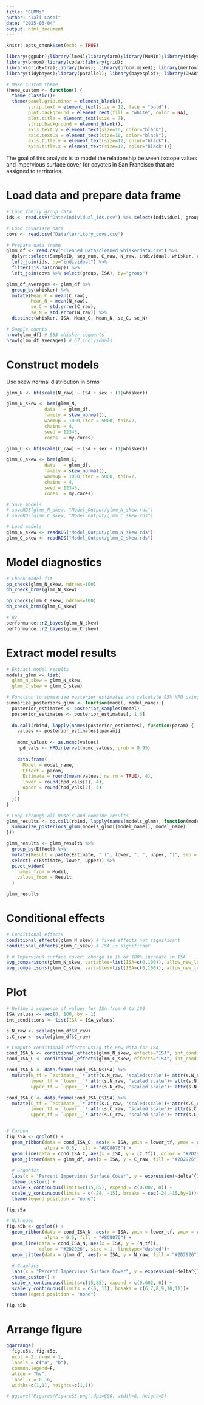 ```yaml
---
title: "GLMMs"
author: "Tali Caspi"
date: "2025-03-04"
output: html_document
---
```


```r
knitr::opts_chunk$set(echo = TRUE)

library(ggpubr);library(lme4);library(arm);library(MuMIn);library(tidyverse)
library(broom);library(coda);library(grid);
library(gridExtra);library(brms); library(broom.mixed); library(merTools);
library(tidybayes);library(parallel); library(bayesplot); library(DHARMa.helpers); library(DHARMa); library(bayestestR); library(plotrix); library(marginaleffects)

# Make custom theme
theme_custom <- function() {
  theme_classic()+
  theme(panel.grid.minor = element_blank(),
        strip.text = element_text(size = 12, face = "bold"),
        plot.background = element_rect(fill = "white", color = NA),
        plot.title = element_text(size = 7),
        strip.background = element_blank(),
        axis.text.y = element_text(size=10, color="black"),
        axis.text.x = element_text(size=10, color="black"),
        axis.title.y = element_text(size=12, color="black"),
        axis.title.x = element_text(size=12, color="black"))}
```

The goal of this analysis is to model the relationship between isotope values and impervious surface cover for coyotes in San Francisco that are assigned to territories.

# Load data and prepare data frame

```r
# Load family group data
ids <- read.csv("Data/individual_ids.csv") %>% select(individual, group)

# Load covariate data
covs <- read.csv("Data/territory_covs.csv") 

# Prepare data frame
glmm_df <- read.csv("Cleaned_Data/cleaned_whiskerdata.csv") %>% 
  dplyr::select(SampleID, seg_num, C_raw, N_raw, individual, whisker, count, urban, sex) %>% 
  left_join(ids, by="individual") %>% 
  filter(!is.na(group)) %>% 
  left_join(covs %>% select(group, ISA), by="group")

glmm_df_averages <- glmm_df %>% 
  group_by(whisker) %>% 
  mutate(Mean_C = mean(C_raw),
         Mean_N = mean(N_raw),
         se_C = std.error(C_raw),
         se_N = std.error(N_raw)) %>% 
  distinct(whisker, ISA, Mean_C, Mean_N, se_C, se_N)

# Sample counts
nrow(glmm_df) # 883 whisker segments
nrow(glmm_df_averages) # 67 individuals
```

# Construct models

Use skew normal distribution in brms

```r
glmm_N <- bf(scale(N_raw) ~ ISA + sex + (1|whisker))

glmm_N_skew <- brm(glmm_N,
              data   = glmm_df, 
              family = skew_normal(),
              warmup = 1000,iter = 5000, thin=2,
              chains = 4,
              seed = 12345,
              cores  = my.cores)

glmm_C <- bf(scale(C_raw) ~ ISA + sex + (1|whisker))

glmm_C_skew <- brm(glmm_C,
              data   = glmm_df, 
              family = skew_normal(),
              warmup = 1000,iter = 5000, thin=2,
              chains = 4,
              seed = 12345,
              cores  = my.cores)

# Save models
# saveRDS(glmm_N_skew, "Model_Output/glmm_N_skew.rds")
# saveRDS(glmm_C_skew, "Model_Output/glmm_C_skew.rds")

# Load models
glmm_N_skew <- readRDS("Model_Output/glmm_N_skew.rds")
glmm_C_skew <- readRDS("Model_Output/glmm_C_skew.rds")
```

# Model diagnostics

```r
# Check model fit
pp_check(glmm_N_skew, ndraws=100)
dh_check_brms(glmm_N_skew)

pp_check(glmm_C_skew, ndraws=100)
dh_check_brms(glmm_C_skew)

# R2
performance::r2_bayes(glmm_N_skew)
performance::r2_bayes(glmm_C_skew)
```

# Extract model results

```r
# Extract model results
models_glmm <- list(
  glmm_N_skew = glmm_N_skew,
  glmm_C_skew = glmm_C_skew)

# Function to summarize posterior estimates and calculate 95% HPD using coda's HPDinterval
summarize_posteriors_glmm <- function(model, model_name) {
  posterior_estimates <- posterior_samples(model) 
  posterior_estimates <- posterior_estimates[, 1:6] 
  
  do.call(rbind, lapply(names(posterior_estimates), function(param) {
    values <- posterior_estimates[[param]]
    
    mcmc_values <- as.mcmc(values)
    hpd_vals <- HPDinterval(mcmc_values, prob = 0.95)
    
    data.frame(
      Model = model_name,
      Effect = param,
      Estimate = round(mean(values, na.rm = TRUE), 4),
      lower = round(hpd_vals[1], 4),
      upper = round(hpd_vals[2], 4)
    )
  }))
}

# Loop through all models and combine results
glmm_results <- do.call(rbind, lapply(names(models_glmm), function(model_name) {
  summarize_posteriors_glmm(models_glmm[[model_name]], model_name)
}))

glmm_results <- glmm_results %>% 
  group_by(Effect) %>%
  mutate(Result = paste(Estimate, " (", lower, ", ", upper, ")", sep = "")) %>%
  select(-c(Estimate, lower, upper)) %>% 
  pivot_wider(
    names_from = Model,
    values_from = Result
  )

glmm_results
```

# Conditional effects

```r
# Conditional effects
conditional_effects(glmm_N_skew) # fixed effects not significant
conditional_effects(glmm_C_skew) # ISA is significant

# # Impervious surface cover: change in 1% or 100% increase in ISA
avg_comparisons(glmm_N_skew, variables=list(ISA=c(0,100)), allow_new_levels=T)
avg_comparisons(glmm_C_skew, variables=list(ISA=c(0,100)), allow_new_levels=T)
```

# Plot

```r
# Define a sequence of values for ISA from 0 to 100
ISA_values <- seq(0, 100, by = 1)
int_conditions <- list(ISA = ISA_values)

s.N_raw <- scale(glmm_df$N_raw)
s.C_raw <- scale(glmm_df$C_raw)

# Compute conditional effects using the new data for ISA
cond_ISA_N <- conditional_effects(glmm_N_skew, effects="ISA", int_conditions = int_conditions)
cond_ISA_C <- conditional_effects(glmm_C_skew, effects="ISA", int_conditions = int_conditions)

cond_ISA_N <- data.frame(cond_ISA_N$ISA) %>% 
  mutate(N_tf = `estimate__`* attr(s.N_raw, 'scaled:scale')+ attr(s.N_raw, 'scaled:center'),
         lower_tf = `lower__`* attr(s.N_raw, 'scaled:scale')+ attr(s.N_raw, 'scaled:center'),
         upper_tf = `upper__`* attr(s.N_raw, 'scaled:scale')+ attr(s.N_raw, 'scaled:center'))

cond_ISA_C <- data.frame(cond_ISA_C$ISA) %>% 
  mutate(C_tf = `estimate__`* attr(s.C_raw, 'scaled:scale')+ attr(s.C_raw, 'scaled:center'),
         lower_tf = `lower__`* attr(s.C_raw, 'scaled:scale')+ attr(s.C_raw, 'scaled:center'),
         upper_tf = `upper__`* attr(s.C_raw, 'scaled:scale')+ attr(s.C_raw, 'scaled:center'))


# Carbon
fig.s5a <- ggplot() +
  geom_ribbon(data = cond_ISA_C, aes(x = ISA, ymin = lower_tf, ymax = upper_tf), 
              alpha = 0.5, fill = "#8C8076") +
  geom_line(data = cond_ISA_C, aes(x = ISA, y = (C_tf)), color = "#2D2926", size = 1)+
  geom_jitter(data = glmm_df, aes(x = ISA, y = C_raw, fill = "#2D2926"),alpha=0.3, size=1) +
  
  # Graphics
  labs(x = "Percent Impervious Surface Cover", y = expression(~delta^{13}~C)) +
  theme_custom() +
  scale_x_continuous(limits=c(15,85), expand = c(0.002, 0)) +
  scale_y_continuous(limits = c(-24, -15), breaks = seq(-24,-15,by=1))+
  theme(legend.position = "none")

fig.s5a

# Nitrogen
fig.s5b <- ggplot() +
  geom_ribbon(data = cond_ISA_N, aes(x = ISA, ymin = lower_tf, ymax = upper_tf), 
              alpha = 0.5, fill = "#8C8076") +
  geom_line(data = cond_ISA_N, aes(x = ISA, y = (N_tf)), 
            color = "#2D2926", size = 1, linetype="dashed")+
  geom_jitter(data = glmm_df, aes(x = ISA, y = N_raw, fill = "#2D2926"), alpha=0.3, size=1) +
  
  # Graphics
  labs(x = "Percent Impervious Surface Cover", y = expression(~delta^{15}~N)) +
  theme_custom() +
  scale_x_continuous(limits=c(15,85), expand = c(0.002, 0)) +
  scale_y_continuous(limits = c(6, 11), breaks = c(6,7,8,9,10,11))+
  theme(legend.position = "none")

fig.s5b
```

# Arrange figure

```r
ggarrange(
  fig.s5a, fig.s5b,
  ncol = 2, nrow = 1, 
  labels = c("a", "b"),
  common.legend=F,
  align = "hv",
  label.x = 0.16,
  widths=c(1,1), heights=c(1,1))

# ggsave("Figures/FigureS5.png",dpi=600, width=8, height=3)
```

